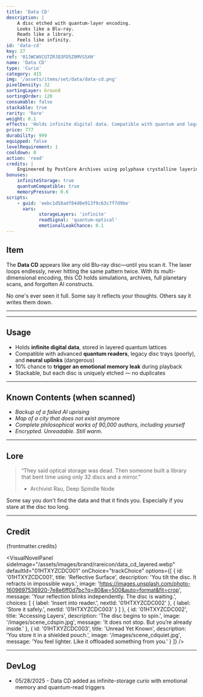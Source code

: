 ```yaml
---
title: 'Data CD'
description: |
    A disc etched with quantum-layer encoding.
    Looks like a Blu-ray.
    Reads like a library.
    Feels like infinity.
id: 'data-cd'
key: 27
ref: '01JWCWVCGTZRJQ3FD5Z0MVS5XH'
name: 'Data CD'
type: 'Curio'
category: 415
img: '/assets/items/set/data/data-cd.png'
pixelDensity: 32
sortingLayer: Ground
sortingOrder: 120
consumable: false
stackable: true
rarity: 'Rare'
weight: 0.1
effects: 'Holds infinite digital data. Compatible with quantum and legacy disc readers.'
price: 777
durability: 999
equipped: false
levelRequirement: 1
cooldown: 0
action: 'read'
credits: |
    Engineered by PostCore Archives using polyphase crystalline layering. Art by KBVE Pixel Workshop. Handle with light gloves.
bonuses:
    infiniteStorage: true
    quantumCompatible: true
    memoryPressure: 0.6
scripts:
    - guid: 'eebc1d58adf84d0e913f9c63c7f7d9be'
      vars:
            storageLayers: 'infinite'
            readSignal: 'quantum-optical'
            emotionalLeakChance: 0.1
---
```



## Item

The **Data CD** appears like any old Blu-ray disc—until you scan it.
The laser loops endlessly, never hitting the same pattern twice.
With its multi-dimensional encoding, this CD holds simulations, archives, full planetary scans, and forgotten AI constructs.

No one's ever seen it full. Some say it reflects your thoughts. Others say it writes them down.

---

<ItemDBPanel data={frontmatter} />

---

## Usage

- Holds **infinite digital data**, stored in layered quantum lattices  
- Compatible with advanced **quantum readers**, legacy disc trays (poorly), and **neural uplinks** (dangerous)  
- 10% chance to **trigger an emotional memory leak** during playback  
- Stackable, but each disc is uniquely etched — no duplicates

---

## Known Contents (when scanned)

- *Backup of a failed AI uprising*  
- *Map of a city that does not exist anymore*  
- *Complete philosophical works of 90,000 authors, including yourself*  
- *Encrypted. Unreadable. Still warm.*

---

## Lore

> “They said optical storage was dead. Then someone built a library that bent time using only 32 discs and a mirror.”  
> - Archivist Rau, Deep Spindle Node

Some say you don't find the data and that it finds you. 
Especially if you stare at the disc too long.

---

## Credit

{frontmatter.credits}

<VisualNovelPanel
  sideImage="/assets/images/brand/rareicon/data_cd_layered.webp"
  defaultId="01HTXYZCDC001"
  onChoice="trackChoice"
  options={[
    {
      id: '01HTXYZCDC001',
      title: 'Reflective Surface',
      description: 'You tilt the disc. It refracts in impossible ways.',
      image: 'https://images.unsplash.com/photo-1609697536920-7e8e6ff0d7bc?q=80&w=500&auto=format&fit=crop',
      message: 'Your reflection blinks independently. The disc is waiting.',
      choices: [
        { label: 'Insert into reader.', nextId: '01HTXYZCDC002' },
        { label: 'Store it safely.', nextId: '01HTXYZCDC003' }
      ]
    },
    {
      id: '01HTXYZCDC002',
      title: 'Accessing Layers',
      description: 'The disc begins to spin.',
      image: '/images/scene_cdspin.jpg',
      message: 'It does not stop. But you’re already inside.'
    },
    {
      id: '01HTXYZCDC003',
      title: 'Unread Yet Known',
      description: 'You store it in a shielded pouch.',
      image: '/images/scene_cdquiet.jpg',
      message: 'You feel lighter. Like it offloaded something from you.'
    }
  ]}
/>

---

## DevLog

- 05/28/2025 - Data CD added as infinite-storage curio with emotional memory and quantum-read triggers
